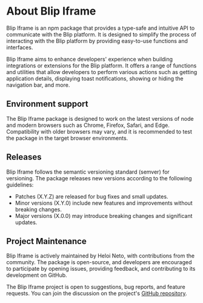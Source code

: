 

# About Blip Iframe

Blip Iframe is an npm package that provides a type-safe and intuitive
API to communicate with the Blip platform.
It is designed to simplify the process of interacting with the Blip
platform by providing easy-to-use functions and interfaces.

Blip Iframe aims to enhance developers' experience when building integrations
or extensions for the Blip platform.
It offers a range of functions and utilities that allow developers to perform
various actions such as getting application details, displaying toast notifications,
showing or hiding the navigation bar, and more.

## Environment support

The Blip Iframe package is designed to work on the latest versions of node and modern
browsers such as Chrome, Firefox, Safari, and Edge. Compatibility with older
browsers may vary, and it is recommended to test the package in the target
browser environments.

## Releases

Blip Iframe follows the semantic versioning standard (semver) for versioning. The package releases new versions according to the following guidelines:

- Patches (X.Y.Z) are released for bug fixes and small updates.
- Minor versions (X.Y.0) include new features and improvements without breaking changes.
- Major versions (X.0.0) may introduce breaking changes and significant updates.

## Project Maintenance

Blip Iframe is actively maintained by Heloi Neto, with contributions from the
community. The package is open-source, and developers are encouraged to
participate by opening issues, providing feedback, and contributing to
its development on GitHub.

The Blip Iframe project is open to suggestions, bug reports, and feature requests.
You can join the discussion on the project's [GitHub repository](https://github.com/heloineto/blip-iframe).
